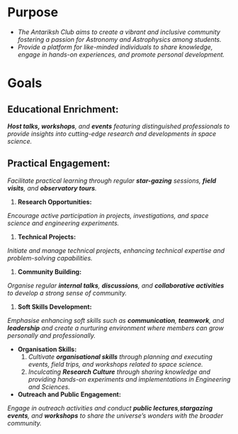 # Purpose

* *The Antariksh Club aims to create a vibrant and inclusive community fostering a passion for Astronomy and Astrophysics among students.*
* *Provide a platform for like-minded individuals to share knowledge, engage in hands-on experiences, and promote personal development.*

# Goals

## Educational Enrichment:

***Host talks, workshops**, and **events** featuring distinguished professionals to provide insights into cutting-edge research and developments in space science.*

## **Practical Engagement:**

*Facilitate practical learning through regular **star-gazing** sessions, **field visits**, and **observatory tours**.*

1. **Research Opportunities:**

*Encourage active participation in projects, investigations, and space science and engineering experiments.*

1. **Technical Projects:**

*Initiate and manage technical projects, enhancing technical expertise and problem-solving capabilities.*

1. **Community Building:**

*Organise regular **internal talks**, **discussions**, and **collaborative activities** to develop a strong sense of community.*

1. **Soft Skills Development:**

*Emphasise enhancing soft skills such as **communication**, **teamwork**, and **leadership** and create a nurturing environment where members can grow personally and professionally.*

- **Organisation Skills:**
  1. *Cultivate **organisational skills** through planning and executing events, field trips, and workshops related to space science.*
  2. *Inculcating **Research Culture** through sharing knowledge and providing hands-on experiments and implementations in Engineering and Sciences.*
- **Outreach and Public Engagement:**

*Engage in outreach activities and conduct **public lectures**,**stargazing events**, and **workshops** to share the universe’s wonders with the broader community.*
